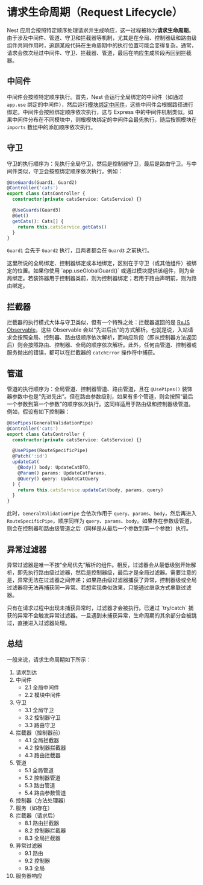 # 请求生命周期（Request Lifecycle）

Nest 应用会按照特定顺序处理请求并生成响应，这一过程被称为**请求生命周期**。由于涉及中间件、管道、守卫和拦截器等机制，尤其是在全局、控制器级和路由级组件共同作用时，追踪某段代码在生命周期中的执行位置可能会变得复杂。通常，请求会依次经过中间件、守卫、拦截器、管道，最后在响应生成阶段再回到拦截器。

## 中间件

中间件会按照特定顺序执行。首先，Nest 会运行全局绑定的中间件（如通过 `app.use` 绑定的中间件），然后运行[模块绑定中间件](/middleware)，这些中间件会根据路径进行绑定。中间件会按照绑定顺序依次执行，这与 Express 中的中间件机制类似。如果中间件分布在不同模块中，则根模块绑定的中间件会最先执行，随后按照模块在 `imports` 数组中的添加顺序依次执行。

## 守卫

守卫的执行顺序为：先执行全局守卫，然后是控制器守卫，最后是路由守卫。与中间件类似，守卫会按照绑定顺序依次执行。例如：

```ts
@UseGuards(Guard1, Guard2)
@Controller('cats')
export class CatsController {
  constructor(private catsService: CatsService) {}

  @UseGuards(Guard3)
  @Get()
  getCats(): Cats[] {
    return this.catsService.getCats()
  }
}
```

`Guard1` 会先于 `Guard2` 执行，且两者都会在 `Guard3` 之前执行。

<CalloutInfo>
  这里所说的全局绑定、控制器绑定或本地绑定，区别在于守卫（或其他组件）被绑定的位置。如果你使用
  `app.useGlobalGuard()`
  或通过模块提供该组件，则为全局绑定。若装饰器用于控制器类前，则为控制器绑定；若用于路由声明前，则为路由绑定。
</CalloutInfo>

## 拦截器

拦截器的执行模式大体与守卫类似，但有一个特殊之处：拦截器返回的是 [RxJS Observable](https://github.com/ReactiveX/rxjs)，这些 Observable 会以“先进后出”的方式解析。也就是说，入站请求会按照全局、控制器、路由级顺序依次解析，而响应阶段（即从控制器方法返回后）则会按照路由、控制器、全局的顺序依次解析。此外，任何由管道、控制器或服务抛出的错误，都可以在拦截器的 `catchError` 操作符中捕获。

## 管道

管道的执行顺序为：全局管道、控制器管道、路由管道，且在 `@UsePipes()` 装饰器参数中也是“先进先出”。但在路由参数级别，如果有多个管道，则会按照“最后一个参数到第一个参数”的顺序依次执行。这同样适用于路由级和控制器级管道。例如，假设有如下控制器：

```ts
@UsePipes(GeneralValidationPipe)
@Controller('cats')
export class CatsController {
  constructor(private catsService: CatsService) {}

  @UsePipes(RouteSpecificPipe)
  @Patch(':id')
  updateCat(
    @Body() body: UpdateCatDTO,
    @Param() params: UpdateCatParams,
    @Query() query: UpdateCatQuery
  ) {
    return this.catsService.updateCat(body, params, query)
  }
}
```

此时，`GeneralValidationPipe` 会依次作用于 `query`、`params`、`body`，然后再进入 `RouteSpecificPipe`，顺序同样为 `query`、`params`、`body`。如果存在参数级管道，则会在控制器和路由级管道之后（同样是从最后一个参数到第一个参数）执行。

## 异常过滤器

异常过滤器是唯一不按“全局优先”解析的组件。相反，过滤器会从最低级别开始解析，即先执行路由级过滤器，然后是控制器级，最后才是全局过滤器。需要注意的是，异常无法在过滤器之间传递；如果路由级过滤器捕获了异常，控制器级或全局过滤器将无法再捕获同一异常。若想实现类似效果，只能通过继承方式串联过滤器。

<CalloutInfo>
  只有在请求过程中出现未捕获异常时，过滤器才会被执行。已通过 `try/catch`
  捕获的异常不会触发异常过滤器。一旦遇到未捕获异常，生命周期的其余部分会被跳过，直接进入过滤器处理。
</CalloutInfo>

## 总结

一般来说，请求生命周期如下所示：

1. 请求到达
2. 中间件
   - 2.1 全局中间件
   - 2.2 模块中间件
3. 守卫
   - 3.1 全局守卫
   - 3.2 控制器守卫
   - 3.3 路由守卫
4. 拦截器（控制器前）
   - 4.1 全局拦截器
   - 4.2 控制器拦截器
   - 4.3 路由拦截器
5. 管道
   - 5.1 全局管道
   - 5.2 控制器管道
   - 5.3 路由管道
   - 5.4 路由参数管道
6. 控制器（方法处理器）
7. 服务（如存在）
8. 拦截器（请求后）
   - 8.1 路由拦截器
   - 8.2 控制器拦截器
   - 8.3 全局拦截器
9. 异常过滤器
   - 9.1 路由
   - 9.2 控制器
   - 9.3 全局
10. 服务器响应
